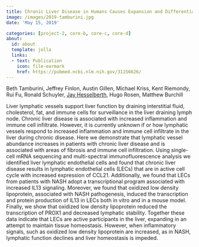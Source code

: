 ```yaml
---
title: Chronic Liver Disease in Humans Causes Expansion and Differentiation of Liver Lymphatic Endothelial Cells
image: /images/2019-tamburini.jpg
date: 'May 15, 2019'

categories: [project-2, core-b, core-c, core-d]
about:
  id: about
  template: jolla
  links:
  - text: Publication
    icon: file-earmark
    href: https://pubmed.ncbi.nlm.nih.gov/31156626/
---
```


Beth Tamburini, Jeffrey Finlon, Austin Gillen, Michael Kriss, Kent Riemondy, Rui Fu, Ronald Schuyler, [Jay Hesselberth](https://scholar.google.com/citations?user=EnOmNEYAAAAJ), Hugo Rosen, Matthew Burchill

Liver lymphatic vessels support liver function by draining interstitial fluid, cholesterol, fat, and immune cells for surveillance in the liver draining lymph node. Chronic liver disease is associated with increased inflammation and immune cell infiltrate. However, it is currently unknown if or how lymphatic vessels respond to increased inflammation and immune cell infiltrate in the liver during chronic disease. Here we demonstrate that lymphatic vessel abundance increases in patients with chronic liver disease and is associated with areas of fibrosis and immune cell infiltration. Using single-cell mRNA sequencing and multi-spectral immunofluorescence analysis we identified liver lymphatic endothelial cells and found that chronic liver disease results in lymphatic endothelial cells (LECs) that are in active cell cycle with increased expression of CCL21. Additionally, we found that LECs from patients with NASH adopt a transcriptional program associated with increased IL13 signaling. Moreover, we found that oxidized low density lipoprotein, associated with NASH pathogenesis, induced the transcription and protein production of IL13 in LECs both in vitro and in a mouse model. Finally, we show that oxidized low density lipoprotein reduced the transcription of PROX1 and decreased lymphatic stability. Together these data indicate that LECs are active participants in the liver, expanding in an attempt to maintain tissue homeostasis. However, when inflammatory signals, such as oxidized low density lipoprotein are increased, as in NASH, lymphatic function declines and liver homeostasis is impeded.
